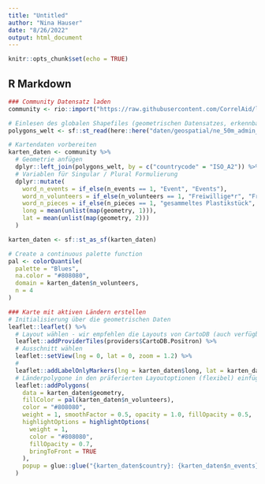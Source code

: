 ```yaml
---
title: "Untitled"
author: "Nina Hauser"
date: "8/26/2022"
output: html_document
---
```


```r
knitr::opts_chunk$set(echo = TRUE)
```

## R Markdown
```r
### Community Datensatz laden
community <- rio::import("https://raw.githubusercontent.com/CorrelAid/lernplattform/main/daten/bffp2019_community_by_country.csv")

# Einlesen des globalen Shapefiles (geometrischen Datensatzes, erkennbar an .shp) über sf::st_read()
polygons_welt <- sf::st_read(here::here("daten/geospatial/ne_50m_admin_0_countries.shp"))

# Kartendaten vorbereiten
karten_daten <- community %>%
  # Geometrie anfügen
  dplyr::left_join(polygons_welt, by = c("countrycode" = "ISO_A2")) %>%
  # Variablen für Singular / Plural Formulierung
  dplyr::mutate(
    word_n_events = if_else(n_events == 1, "Event", "Events"),
    word_n_volunteers = if_else(n_volunteers == 1, "Freiwillige*r", "Freiwillige"),
    word_n_pieces = if_else(n_pieces == 1, "gesammeltes Plastikstück", "gesammelte Plastikstücke"),
    long = mean(unlist(map(geometry, 1))),
    lat = mean(unlist(map(geometry, 2)))
  )

karten_daten <- sf::st_as_sf(karten_daten)

# Create a continuous palette function
pal <- colorQuantile(
  palette = "Blues",
  na.color = "#808080",
  domain = karten_daten$n_volunteers,
  n = 4
)

### Karte mit aktiven Ländern erstellen
# Initialisierung über die geometrischen Daten
leaflet::leaflet() %>%
  # Layout wählen - wir empfehlen die Layouts von CartoDB (auch verfügbar ohne Labels und in schwarz)
  leaflet::addProviderTiles(providers$CartoDB.Positron) %>%
  # Ausschnitt wählen
  leaflet::setView(lng = 0, lat = 0, zoom = 1.2) %>%
  #
  leaflet::addLabelOnlyMarkers(lng = karten_daten$long, lat = karten_daten$lat, label = karten_daten$country) %>%
  # Länderpolygone in den präferierten Layoutoptionen (flexibel) einfügen und die Tooltips mit Informationen befüllen
  leaflet::addPolygons(
    data = karten_daten$geometry,
    fillColor = pal(karten_daten$n_volunteers),
    color = "#808080",
    weight = 1, smoothFactor = 0.5, opacity = 1.0, fillOpacity = 0.5,
    highlightOptions = highlightOptions(
      weight = 1,
      color = "#808080",
      fillOpacity = 0.7,
      bringToFront = TRUE
    ),
    popup = glue::glue("{karten_daten$country}: {karten_daten$n_events} {karten_daten$word_n_events}, {karten_daten$n_volunteers} {karten_daten$word_n_volunteers}, {karten_daten$n_pieces} {karten_daten$word_n_pieces}")
  )
```
